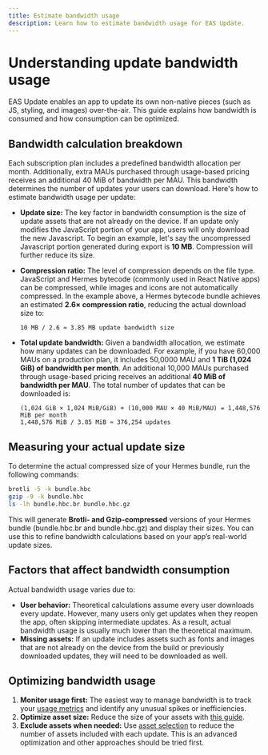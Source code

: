 ```yaml
---
title: Estimate bandwidth usage
description: Learn how to estimate bandwidth usage for EAS Update.
---
```


# Understanding update bandwidth usage

EAS Update enables an app to update its own non-native pieces (such as JS, styling, and images) over-the-air. This guide explains how bandwidth is consumed and how consumption can be optimized.

## Bandwidth calculation breakdown

Each subscription plan includes a predefined bandwidth allocation per month. Additionally, extra MAUs purchased through usage-based pricing receives an additional 40 MiB of bandwidth per MAU. This bandwidth determines the number of updates your users can download. Here's how to estimate bandwidth usage per update:

- **Update size:** The key factor in bandwidth consumption is the size of update assets that are not already on the device. If an update only modifies the JavaScript portion of your app, users will only download the new Javascript. To begin an example, let's say the uncompressed Javascript portion generated during export is **10 MB**. Compression will further reduce its size.
- **Compression ratio:** The level of compression depends on the file type. JavaScript and Hermes bytecode (commonly used in React Native apps) can be compressed, while images and icons are not automatically compressed. In the example above, a Hermes bytecode bundle achieves an estimated **2.6× compression ratio**, reducing the actual download size to:

  ```text
  10 MB / 2.6 ≈ 3.85 MB update bandwidth size
  ```

- **Total update bandwidth:** Given a bandwidth allocation, we estimate how many updates can be downloaded. For example, if you have 60,000 MAUs on a production plan, it includes 50,0000 MAU and **1 TiB (1,024 GiB) of bandwidth per month**. An additional 10,000 MAUs purchased through usage-based pricing receives an additional **40 MiB of bandwidth per MAU**. The total number of updates that can be downloaded is:

  ```text
  (1,024 GiB × 1,024 MiB/GiB) + (10,000 MAU × 40 MiB/MAU) = 1,448,576 MiB per month
  1,448,576 MiB / 3.85 MiB ≈ 376,254 updates
  ```

## Measuring your actual update size

To determine the actual compressed size of your Hermes bundle, run the following commands:

```sh
brotli -5 -k bundle.hbc
gzip -9 -k bundle.hbc
ls -lh bundle.hbc.br bundle.hbc.gz
```

This will generate **Brotli- and Gzip-compressed** versions of your Hermes bundle (bundle.hbc.br and bundle.hbc.gz) and display their sizes. You can use this to refine bandwidth calculations based on your app’s real-world update sizes.

## Factors that affect bandwidth consumption

Actual bandwidth usage varies due to:

- **User behavior:** Theoretical calculations assume every user downloads every update. However, many users only get updates when they reopen the app, often skipping intermediate updates. As a result, actual bandwidth usage is usually much lower than the theoretical maximum.
- **Missing assets:** If an update includes assets such as fonts and images that are not already on the device from the build or previously downloaded updates, they will need to be downloaded as well.

## Optimizing bandwidth usage

1. **Monitor usage first:** The easiest way to manage bandwidth is to track your [usage metrics](https://expo.dev/accounts/[account]/settings/usage) and identify any unusual spikes or inefficiencies.
2. **Optimize asset size:** Reduce the size of your assets with [this guide](/eas-update/optimize-assets).
3. **Exclude assets when needed:** Use [asset selection](/eas-update/asset-selection) to reduce the number of assets included with each update. This is an advanced optimization and other approaches should be tried first.
